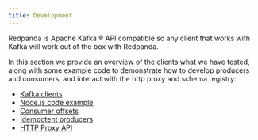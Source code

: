 ```yaml
---
title: Development
---
```


<head>
    <meta name="title" content="Development | Redpanda Docs"/>
    <meta name="description" content="Development index page."/>
</head>

Redpanda is Apache Kafka ® API compatible so any client that works with Kafka
will work out of the box with Redpanda.

In this section we provide an overview of the clients what we have tested, along with some
example code to demonstrate how to develop producers and consumers, and interact with the
http proxy and schema registry:

- [Kafka clients](./kafka-clients.mdx)
- [Node.js code example](./guide-nodejs)
- [Consumer offsets](./consumer-offsets)
- [Idempotent producers](./idempotent-producers)
- [HTTP Proxy API](./http-proxy)